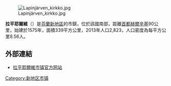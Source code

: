 [[File:Lapinjärven_kirkko.jpg|thumb]]

'''拉平耶爾維'''（{{lang-fi|Lapinjärvi}}）是[[芬蘭|芬蘭]][[新地區|新地區]]的市鎮，位於該國南部，距離[[首都|首都]][[赫爾辛基|赫爾辛基]]90公里，始建於1575年，面積339平方公里，2013年人口2,823，人口密度為每平方公里8.56人。

==外部連結==
{{commonscat|Lapinjärvi}}
* [https://www.lapinjarvi.fi/ 拉平耶爾維市镇官方网站] {{Wayback|url=https://www.lapinjarvi.fi/ |date=20210213163731 }} {{fi}} {{sv}} 

{{新地区}}
{{Finland-geo-stub}}

[[Category:新地区市镇|Category:新地区市镇]]